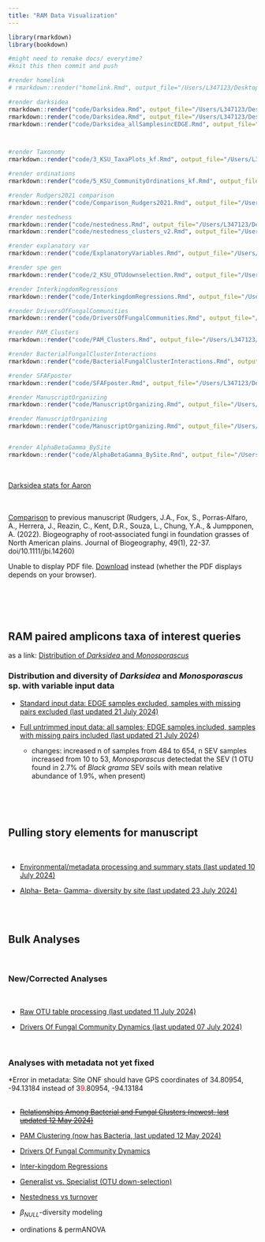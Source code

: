 ```yaml
---
title: "RAM Data Visualization"
---
```


```r
library(rmarkdown)
library(bookdown)

#might need to remake docs/ everytime?
#knit this then commit and push

#render homelink
# rmarkdown::render("homelink.Rmd", output_file="/Users/L347123/Desktop/ksu-paired-amplicon-workflow/code/homelink")

#render darksidea
rmarkdown::render("code/Darksidea.Rmd", output_file="/Users/L347123/Desktop/ksu-paired-amplicon-workflow/docs/github_darksidea")
rmarkdown::render("code/Darksidea.Rmd", output_file="/Users/L347123/Desktop/ksu-paired-amplicon-workflow/docs/github_darksidea_noEDGEnoMP")
rmarkdown::render("code/Darksidea_allSamplesincEDGE.Rmd", output_file="/Users/L347123/Desktop/ksu-paired-amplicon-workflow/docs/github_darksidea_allSamplesincEDGE")



#render Taxonomy
rmarkdown::render("code/3_KSU_TaxaPlots_kf.Rmd", output_file="/Users/L347123/Desktop/ksu-paired-amplicon-workflow/docs/github_taxonomy")

#render ordinations
rmarkdown::render("code/5_KSU_CommunityOrdinations_kf.Rmd", output_file="/Users/L347123/Desktop/ksu-paired-amplicon-workflow/docs/github_ordinations")

#render Rudgers2021 comparison
rmarkdown::render("code/Comparison_Rudgers2021.Rmd", output_file="/Users/L347123/Desktop/ksu-paired-amplicon-workflow/docs/github_Comparison_Rudgers2021")

#render nestedness
rmarkdown::render("code/nestedness.Rmd", output_file="/Users/L347123/Desktop/ksu-paired-amplicon-workflow/docs/github_nestedness")
rmarkdown::render("code/nestedness_clusters_v2.Rmd", output_file="/Users/L347123/Desktop/ksu-paired-amplicon-workflow/docs/github_nestedness_clusters")

#render explanatory var
rmarkdown::render("code/ExplanatoryVariables.Rmd", output_file="/Users/L347123/Desktop/ksu-paired-amplicon-workflow/docs/github_explanatoryVariables")

#render spe gen
rmarkdown::render("code/2_KSU_OTUdownselection.Rmd", output_file="/Users/L347123/Desktop/ksu-paired-amplicon-workflow/docs/github_generalist_v_specialist")

#render InterkingdomRegressions
rmarkdown::render("code/InterkingdomRegressions.Rmd", output_file="/Users/L347123/Desktop/ksu-paired-amplicon-workflow/docs/github_InterkingdomRegressions")

#render DriversOfFungalCommunities
rmarkdown::render("code/DriversOfFungalCommunities.Rmd", output_file="/Users/L347123/Desktop/ksu-paired-amplicon-workflow/docs/github_DriversOfFungalCommunities3")

#render PAM_Clusters
rmarkdown::render("code/PAM_Clusters.Rmd", output_file="/Users/L347123/Desktop/ksu-paired-amplicon-workflow/docs/github_PAM_Clusters")

#render BacterialFungalClusterInteractions
rmarkdown::render("code/BacterialFungalClusterInteractions.Rmd", output_file="/Users/L347123/Desktop/ksu-paired-amplicon-workflow/docs/github_BacterialFungal_Cluster_Interactions")

#render SFAFposter
rmarkdown::render("code/SFAFposter.Rmd", output_file="/Users/L347123/Desktop/ksu-paired-amplicon-workflow/docs/github_SFAFposter")

#render ManuscriptOrganizing
rmarkdown::render("code/ManuscriptOrganizing.Rmd", output_file="/Users/L347123/Desktop/ksu-paired-amplicon-workflow/docs/github_ManuscriptOrganizing")

#render ManuscriptOrganizing
rmarkdown::render("code/ManuscriptOrganizing.Rmd", output_file="/Users/L347123/Desktop/ksu-paired-amplicon-workflow/docs/github_ManuscriptOrganizing")


#render AlphaBetaGamma_BySite
rmarkdown::render("code/AlphaBetaGamma_BySite.Rmd", output_file="/Users/L347123/Desktop/ksu-paired-amplicon-workflow/docs/github_AlphaBetaGamma_BySite")

```

\

<a href="github_darksidea.html" target="_blank">Darksidea stats for Aaron</a>

\
\
<a href="github_Comparison_Rudgers2021.html" target="_blank">Comparison</a> to previous manuscript (Rudgers, J.A., Fox, S., Porras‐Alfaro, A., Herrera, J., Reazin, C., Kent, D.R., Souza, L., Chung, Y.A., & Jumpponen, A. (2022). Biogeography of root‐associated fungi in foundation grasses of North American plains. Journal of Biogeography, 49(1), 22-37. doi/10.1111/jbi.14260)\
<object data="/Users/L347123/Desktop/ksu-paired-amplicon-workflow/docs/JournalofBiogeography2021_Rudgers_BiogeographyOfRootAssociatedFungiInFoundationGrassesOfNorthAmericanPlains.pdf" type="application/pdf" width="100%" height="500px">

<p>Unable to display PDF file. <a href="/Users/L347123/Desktop/ksu-paired-amplicon-workflow/docs/JournalofBiogeography2021_Rudgers_BiogeographyOfRootAssociatedFungiInFoundationGrassesOfNorthAmericanPlains.pdf">Download</a> instead (whether the PDF displays depends on your browser).</p>

</object>

\
\
\

# {.unnumbered}

## RAM paired amplicons taxa of interest queries {.unnumbered}

as a link: <a href="DistributionOfDarksideaMono.html" target="_blank">Distribution of *Darksidea* and *Monosporascus*</a>

### Distribution and diversity of *Darksidea* and *Monosporascus* sp. with variable input data {.unnumbered}

-   <a href="github_darksidea_noEDGEnoMP.html" target="_blank">[Standard input data:]{.underline} EDGE samples excluded, samples with missing pairs excluded (last updated 21 July 2024)</a>

-   <a href="github_darksidea_allSamplesincEDGE.html" target="_blank">Full untrimmed input data: [all samples]{.underline}; EDGE samples included, samples with missing pairs included (last updated 21 July 2024)</a>

    -   changes: increased n of samples from 484 to 654, n SEV samples increased from 10 to 53, *Monosporascus* detectedat the SEV (1 OTU found in 2.7% of *Black grama* SEV soils with mean relative abundance of 1.9%, when present)

\
\
\

## Pulling story elements for manuscript {.unnumbered}

\

-   <a href="github_explanatoryVariables.html" target="_blank">Environmental/metadata processing and summary stats (last updated 10 July 2024)</a>

-   <a href="github_AlphaBetaGamma_BySite.html" target="_blank">Alpha- Beta- Gamma- diversity by site (last updated 23 July 2024)</a>

\
\

## Bulk Analyses {.unnumbered}

\

### New/Corrected Analyses {.unnumbered}

\

-   <a href="1_KSU_16S_ITS_otu_processing_kf_EXAMPLE.html" target="_blank">Raw OTU table processing (last updated 11 July 2024)</a>

-   <a href="github_DriversOfFungalCommunities3.html" target="_blank">Drivers Of Fungal Community Dynamics (last updated 07 July 2024)</a>

\

### Analyses with metadata not yet fixed {.unnumbered}

\*Error in metadata: Site ONF should have GPS coordinates of 34.80954, -94.13184 instead of 3[9]{style="color:red;"}.80954, -94.13184\
\

-   <a href="/github_BacterialFungal_Cluster_Interactions.html" target="_blank">~~Relationships Among Bacterial and Fungal Clusters (newest, last updated 12 May 2024)~~</a>

-   <a href="github_PAM_Clusters.html" target="_blank">PAM Clustering (now has Bacteria, last updated 12 May 2024)</a>

-   <a href="github_DriversOfFungalCommunities2.html" target="_blank">Drivers Of Fungal Community Dynamics</a>

-   <a href="github_InterkingdomRegressions.html" target="_blank">Inter-kingdom Regressions</a>

-   <a href="github_generalist_v_specialist.html" target="_blank">Generalist vs. Specialist (OTU down-selection)</a>

-   <a href="github_nestedness.html" target="_blank">Nestedness vs turnover</a>

-   $\beta_{NULL}$-diversity modeling

-   ordinations & permANOVA

